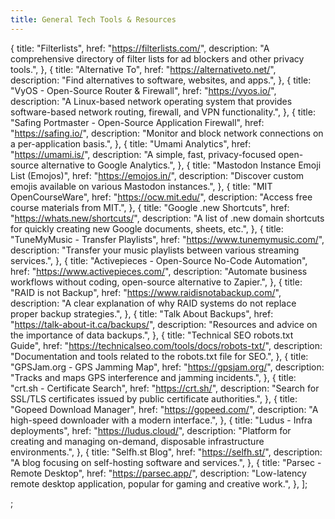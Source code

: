 ```yaml
---
title: General Tech Tools & Resources
---
```



  {
    title: "Filterlists",
    href: "https://filterlists.com/",
    description:
      "A comprehensive directory of filter lists for ad blockers and other privacy tools.",
  },
  {
    title: "Alternative To",
    href: "https://alternativeto.net/",
    description: "Find alternatives to software, websites, and apps.",
  },
  {
    title: "VyOS - Open-Source Router & Firewall",
    href: "https://vyos.io/",
    description:
      "A Linux-based network operating system that provides software-based network routing, firewall, and VPN functionality.",
  },
  {
    title: "Safing Portmaster - Open-Source Application Firewall",
    href: "https://safing.io/",
    description:
      "Monitor and block network connections on a per-application basis.",
  },
  {
    title: "Umami Analytics",
    href: "https://umami.is/",
    description:
      "A simple, fast, privacy-focused open-source alternative to Google Analytics.",
  },
  {
    title: "Mastodon Instance Emoji List (Emojos)",
    href: "https://emojos.in/",
    description:
      "Discover custom emojis available on various Mastodon instances.",
  },
  {
    title: "MIT OpenCourseWare",
    href: "https://ocw.mit.edu/",
    description: "Access free course materials from MIT.",
  },
  {
    title: "Google .new Shortcuts",
    href: "https://whats.new/shortcuts/",
    description:
      "A list of .new domain shortcuts for quickly creating new Google documents, sheets, etc.",
  },
  {
    title: "TuneMyMusic - Transfer Playlists",
    href: "https://www.tunemymusic.com/",
    description:
      "Transfer your music playlists between various streaming services.",
  },
  {
    title: "Activepieces - Open-Source No-Code Automation",
    href: "https://www.activepieces.com/",
    description:
      "Automate business workflows without coding, open-source alternative to Zapier.",
  },
  {
    title: "RAID is not Backup",
    href: "https://www.raidisnotabackup.com/",
    description:
      "A clear explanation of why RAID systems do not replace proper backup strategies.",
  },
  {
    title: "Talk About Backups",
    href: "https://talk-about-it.ca/backups/",
    description: "Resources and advice on the importance of data backups.",
  },
  {
    title: "Technical SEO robots.txt Guide",
    href: "https://technicalseo.com/tools/docs/robots-txt/",
    description:
      "Documentation and tools related to the robots.txt file for SEO.",
  },
  {
    title: "GPSJam.org - GPS Jamming Map",
    href: "https://gpsjam.org/",
    description: "Tracks and maps GPS interference and jamming incidents.",
  },
  {
    title: "crt.sh - Certificate Search",
    href: "https://crt.sh/",
    description:
      "Search for SSL/TLS certificates issued by public certificate authorities.",
  },
  {
    title: "Gopeed Download Manager",
    href: "https://gopeed.com/",
    description: "A high-speed downloader with a modern interface.",
  },
  {
    title: "Ludus - Infra deployments",
    href: "https://ludus.cloud/",
    description:
      "Platform for creating and managing on-demand, disposable infrastructure environments.",
  },
  {
    title: "Selfh.st Blog",
    href: "https://selfh.st/",
    description: "A blog focusing on self-hosting software and services.",
  },
  {
    title: "Parsec - Remote Desktop",
    href: "https://parsec.app/",
    description:
      "Low-latency remote desktop application, popular for gaming and creative work.",
  },
];

<MyLinkGrid links={techLinks} gridTitle="Useful Tech Utilities & Information" />
;
